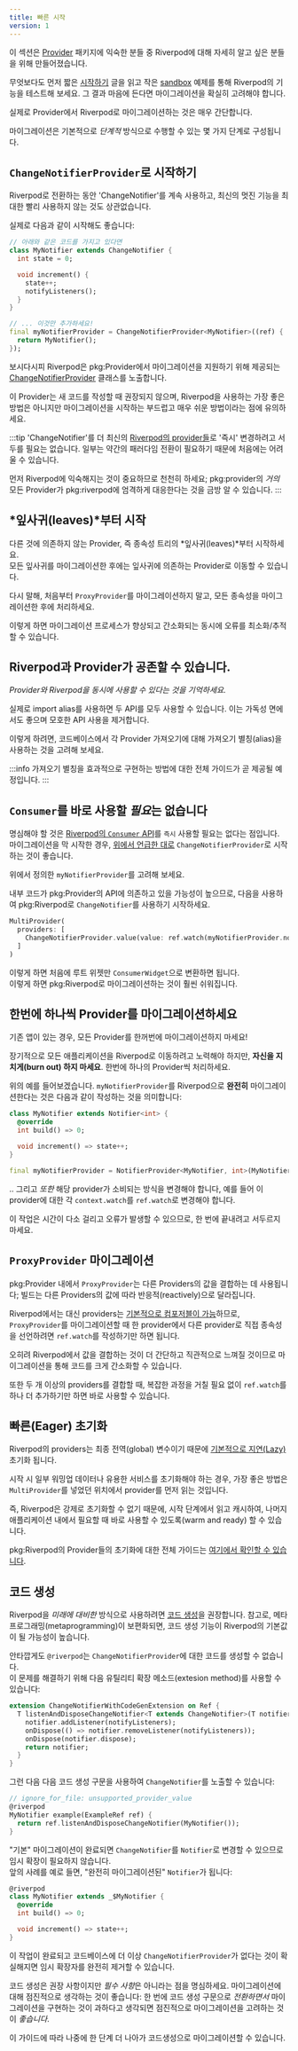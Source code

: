 ```yaml
---
title: 빠른 시작
version: 1
---
```


이 섹션은 [Provider] 패키지에 익숙한 분들 중 Riverpod에 대해 자세히 알고 싶은 분들을 위해 만들어졌습니다.

무엇보다도 먼저 짧은 [시작하기] 글을 읽고 작은 [sandbox] 예제를 통해 Riverpod의 기능을 테스트해 보세요. 
그 결과 마음에 든다면 마이그레이션을 확실히 고려해야 합니다.

실제로 Provider에서 Riverpod로 마이그레이션하는 것은 매우 간단합니다.  

마이그레이션은 기본적으로 *단계적* 방식으로 수행할 수 있는 몇 가지 단계로 구성됩니다.

## `ChangeNotifierProvider`로 시작하기

Riverpod로 전환하는 동안 'ChangeNotifier'를 계속 사용하고, 최신의 멋진 기능을 최대한 빨리 사용하지 않는 것도 상관없습니다.
  
실제로 다음과 같이 시작해도 좋습니다:

```dart
// 아래와 같은 코드를 가지고 있다면
class MyNotifier extends ChangeNotifier {
  int state = 0;

  void increment() {
    state++;
    notifyListeners();
  }
}

// ... 이것만 추가하세요!
final myNotifierProvider = ChangeNotifierProvider<MyNotifier>((ref) {
  return MyNotifier();
});
```

보시다시피 Riverpod은 pkg:Provider에서 마이그레이션을 지원하기 위해 제공되는 [ChangeNotifierProvider] 클래스를 노출합니다.

이 Provider는 새 코드를 작성할 때 권장되지 않으며, Riverpod을 사용하는 가장 좋은 방법은 아니지만
마이그레이션을 시작하는 부드럽고 매우 쉬운 방법이라는 점에 유의하세요.

:::tip
'ChangeNotifier'를 더 최신의 [Riverpod의 provider들]로 '즉시' 변경하려고 서두를 필요는 없습니다.
일부는 약간의 패러다임 전환이 필요하기 때문에 처음에는 어려울 수 있습니다.  

먼저 Riverpod에 익숙해지는 것이 중요하므로 천천히 하세요;
pkg:provider의 *거의* 모든 Provider가 pkg:riverpod에 엄격하게 대응한다는 것을 금방 알 수 있습니다.
:::

## *잎사귀(leaves)*부터 시작

다른 것에 의존하지 않는 Provider, 즉 종속성 트리의 *잎사귀(leaves)*부터 시작하세요.  
모든 잎사귀를 마이그레이션한 후에는 잎사귀에 의존하는 Provider로 이동할 수 있습니다.

다시 말해, 처음부터 `ProxyProvider`를 마이그레이션하지 말고, 모든 종속성을 마이그레이션한 후에 처리하세요.

이렇게 하면 마이그레이션 프로세스가 향상되고 간소화되는 동시에 오류를 최소화/추적할 수 있습니다.


## Riverpod과 Provider가 공존할 수 있습니다.
*Provider와 Riverpod을 동시에 사용할 수 있다는 것을 기억하세요.*

실제로 import alias를 사용하면 두 API를 모두 사용할 수 있습니다.
이는 가독성 면에서도 좋으며 모호한 API 사용을 제거합니다.

이렇게 하려면, 코드베이스에서 각 Provider 가져오기에 대해 가져오기 별칭(alias)을 사용하는 것을 고려해 보세요.

:::info
가져오기 별칭을 효과적으로 구현하는 방법에 대한 전체 가이드가 곧 제공될 예정입니다.
:::

## `Consumer`를 바로 사용할 *필요*는 없습니다

명심해야 할 것은 [Riverpod의 `Consumer` API]를 `즉시` 사용할 필요는 없다는 점입니다.  
마이그레이션을 막 시작한 경우, [위에서 언급한 대로] `ChangeNotifierProvider`로 시작하는 것이 좋습니다.

위에서 정의한 `myNotifierProvider`를 고려해 보세요.

내부 코드가 pkg:Provider의 API에 의존하고 있을 가능성이 높으므로, 다음을 사용하여 pkg:Riverpod로 `ChangeNotifier`를 사용하기 시작하세요.
```dart
MultiProvider(
  providers: [
    ChangeNotifierProvider.value(value: ref.watch(myNotifierProvider.notifier)),
  ]
)
```

이렇게 하면 처음에 루트 위젯만 `ConsumerWidget`으로 변환하면 됩니다.  
이렇게 하면 pkg:Riverpod로 마이그레이션하는 것이 훨씬 쉬워집니다.


## 한번에 하나씩 Provider를 마이그레이션하세요

기존 앱이 있는 경우, 모든 Provider를 한꺼번에 마이그레이션하지 마세요!

장기적으로 모든 애플리케이션을 Riverpod로 이동하려고 노력해야 하지만, **자신을 지치게(burn out) 하지 마세요**.
한번에 하나의 Provider씩 처리하세요.

위의 예를 들어보겠습니다. `myNotifierProvider`를 Riverpod으로 **완전히** 마이그레이션한다는 것은 다음과 같이 작성하는 것을 의미합니다:

```dart
class MyNotifier extends Notifier<int> {
  @override
  int build() => 0;

  void increment() => state++;
}

final myNotifierProvider = NotifierProvider<MyNotifier, int>(MyNotifier.new);
```

.. 그리고 _또한_ 해당 provider가 소비되는 방식을 변경해야 합니다, 
예를 들어 이 provider에 대한 각 `context.watch`를 `ref.watch`로 변경해야 합니다.

이 작업은 시간이 다소 걸리고 오류가 발생할 수 있으므로, 한 번에 끝내려고 서두르지 마세요.

## `ProxyProvider` 마이그레이션
pkg:Provider 내에서 `ProxyProvider`는 다른 Providers의 값을 결합하는 데 사용됩니다;
빌드는 다른 Providers의 값에 따라 반응적(reactively)으로 달라집니다.

Riverpod에서는 대신 providers는 [기본적으로 컴포저블이 가능]하므로, 
`ProxyProvider`를 마이그레이션할 때 한 provider에서 다른 provider로 직접 종속성을 선언하려면 `ref.watch`를 작성하기만 하면 됩니다.

오히려 Riverpod에서 값을 결합하는 것이 더 간단하고 직관적으로 느껴질 것이므로 마이그레이션을 통해 코드를 크게 간소화할 수 있습니다.

또한 두 개 이상의 providers를 결합할 때, 복잡한 과정을 거칠 필요 없이 `ref.watch`를 하나 더 추가하기만 하면 바로 사용할 수 있습니다.

## 빠른(Eager) 초기화

Riverpod의 providers는 최종 전역(global) 변수이기 때문에 [기본적으로 지연(Lazy)] 초기화 됩니다.

시작 시 일부 워밍업 데이터나 유용한 서비스를 초기화해야 하는 경우, 가장 좋은 방법은 `MultiProvider`를 넣었던 위치에서 provider를 먼저 읽는 것입니다.

즉, Riverpod은 강제로 초기화할 수 없기 때문에, 시작 단계에서 읽고 캐시하여, 나머지 애플리케이션 내에서 필요할 때 바로 사용할 수 있도록(warm and ready) 할 수 있습니다.

pkg:Riverpod의 Provider들의 초기화에 대한 전체 가이드는 [여기에서 확인할 수 있습니다].

## 코드 생성
Riverpod을 *미래에 대비한* 방식으로 사용하려면 [코드 생성]을 권장합니다.
참고로, 메타프로그래밍(metaprogramming)이 보편화되면, 코드 생성 기능이 Riverpod의 기본값이 될 가능성이 높습니다.

안타깝게도 `@riverpod`는 `ChangeNotifierProvider`에 대한 코드를 생성할 수 없습니다.  
이 문제를 해결하기 위해 다음 유틸리티 확장 메소드(extesion method)를 사용할 수 있습니다:

```dart
extension ChangeNotifierWithCodeGenExtension on Ref {
  T listenAndDisposeChangeNotifier<T extends ChangeNotifier>(T notifier) {
    notifier.addListener(notifyListeners);
    onDispose(() => notifier.removeListener(notifyListeners));
    onDispose(notifier.dispose);
    return notifier;
  }
}
```

그런 다음 다음 코드 생성 구문을 사용하여 `ChangeNotifier`를 노출할 수 있습니다:
```dart
// ignore_for_file: unsupported_provider_value
@riverpod
MyNotifier example(ExampleRef ref) {
  return ref.listenAndDisposeChangeNotifier(MyNotifier());
}
```

"기본" 마이그레이션이 완료되면 `ChangeNotifier`를 `Notifier`로 변경할 수 있으므로 임시 확장이 필요하지 않습니다.  
앞의 사례를 예로 들면, "완전히 마이그레이션된" `Notifier`가 됩니다:

```dart
@riverpod
class MyNotifier extends _$MyNotifier {
  @override
  int build() => 0;

  void increment() => state++;
}
```

이 작업이 완료되고 코드베이스에 더 이상 `ChangeNotifierProvider`가 없다는 것이 확실해지면 임시 확장자를 완전히 제거할 수 있습니다.

코드 생성은 권장 사항이지만 *필수 사항*은 아니라는 점을 명심하세요.
마이그레이션에 대해 점진적으로 생각하는 것이 좋습니다:
한 번에 코드 생성 구문으로 *전환하면서* 마이그레이션을 구현하는 것이 과하다고 생각되면 점진적으로 마이그레이션을 고려하는 것이 *좋습니다*.

이 가이드에 따라 나중에 한 단계 더 나아가 코드생성으로 마이그레이션할 수 있습니다.

[시작하기]: /docs/introduction/getting_started
[sandbox]: https://dartpad.dev/?null_safety=true&id=ef06ab3ce0b822e6cc5db0575248e6e2
[Provider]: https://pub.dev/packages/provider
[ChangeNotifierProvider]: /docs/providers/change_notifier_provider
[코드 생성]: /docs/concepts/about_code_generation
[Riverpod의 provider들]: /docs/providers/notifier_provider
[기본적으로 컴포저블이 가능]: /docs/from_provider/motivation#combining-providers-is-hard-and-error-prone
[위에서 언급한 대로]: /docs/from_provider/quickstart#start-with-changenotifierprovider
[Riverpod의 `Consumer` API]: /docs/concepts/reading
[기본적으로 지연(Lazy)]: /docs/concepts/provider_lifecycles
[여기에서 확인할 수 있습니다]: /docs/essentials/eager_initialization

